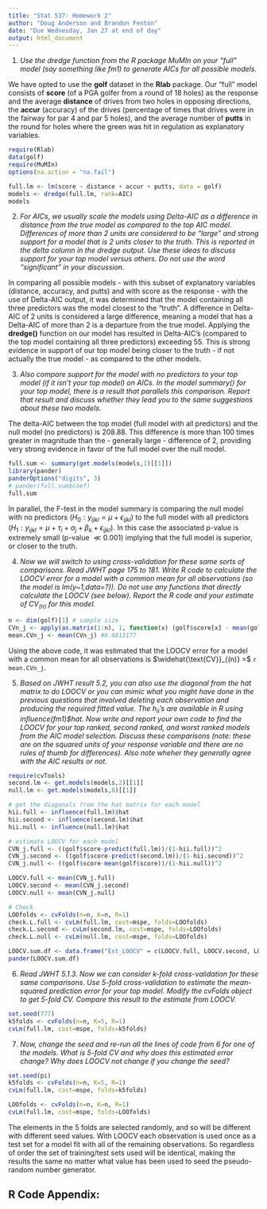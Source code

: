 ```yaml
---
title: "Stat 537: Homework 2"
author: "Doug Anderson and Brandon Fenton"
date: "Due Wednesday, Jan 27 at end of day"
output: html_document
---
```


1. _Use the dredge function from the R package MuMIn on your "full" model (say something like fm1) to generate AICs for all possible models._

We have opted to use the __golf__ dataset in the __Rlab__ package. Our "full" model consists of __score__ (of a PGA golfer from a round of 18 holes) as the response and the average __distance__ of drives from two holes in opposing directions, the __accur__ (accuracy) of the drives (percentage of times that drives were in the fairway for par 4 and par 5 holes), and the average number of __putts__ in the round for holes where the green was hit in regulation as explanatory variables.

```r
require(Rlab)
data(golf)
require(MuMIn)
options(na.action = "na.fail")

full.lm <- lm(score ~ distance + accur + putts, data = golf)
models <- dredge(full.lm, rank=AIC)
models
```

2. _For AICs, we usually scale the models using Delta-AIC as a difference in distance from the true model as compared to the top AIC model. Differences of more than 2 units are considered to be "large" and strong support for a model that is 2 units closer to the truth. This is reported in the delta column in the dredge output. Use these ideas to discuss support for your top model versus others. Do not use the word "significant" in your discussion._

In comparing all possible models - with this subset of explanatory variables (distance, accuracy, and putts) and with score as the response - with the use of Delta-AIC output, it was determined that the model containing all three predictors was the model closest to the "truth". A difference in Delta-AIC of 2 units is considered a large difference, meaning a model that has a Delta-AIC of more than 2 is a departure from the true model. Applying the __dredge()__ function on our model has resulted in Delta-AIC's (compared to the top model containing all three predictors) exceeding 55. This is strong evidence in support of our top model being closer to the truth - if not actually the true model - as compared to the other models.

3. _Also compare support for the model with no predictors to your top model (if it isn't your top model) on AICs. In the model summary() for your top model, there is a result that parallels this comparison. Report that result and discuss whether they lead you to the same suggestions about these two models._

The delta-AIC between the top model (full model with all predictors) and the null model (no predictors) is 208.88. This difference is more than 100 times greater in magnitude than the - generally large - difference of 2, providing very strong evidence in favor of the full model over the null model. 

```r
full.sum <- summary(get.models(models,1)[[1]])
library(pander)
panderOptions("digits", 3)
# pander(full.sum$coef)
full.sum
```

In parallel, the F-test in the model summary is comparing the null model with no predictors ($H_0: y_{ijkl} = \mu + \epsilon_{ijkl}$) to the full model with all predictors ($H_1: y_{ijkl} = \mu + \tau_i + \alpha_j + \beta_k + \epsilon_{ijkl}$).  In this case the associated p-value is extremely small (p-value $\ll 0.001$) implying that the full model is superior, or closer to the truth.  

4. _Now we will switch to using cross-validation for these same sorts of comparisons. Read JWHT page 175 to 181. Write R code to calculate the LOOCV error for a model with a common mean for all observations (so the model is lm(y~1,data=?)). Do not use any functions that directly calculate the LOOCV (see below). Report the R code and your estimate of CV$_{(n)}$ for this model._ 
```r
n <- dim(golf)[1] # sample size
CVn_j <- apply(as.matrix(1:n), 1, function(x) (golf$score[x] - mean(golf$score[-x]))^2)
mean.CVn_j <- mean(CVn_j) #0.6813177
```

Using the above code, it was estimated that the LOOCV error for a model with a common mean for all observations is $\widehat{\text{CV}}_{(n)} =$ `r mean.CVn_j`. 

5. _Based on JWHT result 5.2, you can also use the diagonal from the hat matrix to do LOOCV or you can mimic what you might have done in the previous questions that involved deleting each observation and producing the required fitted value. The $h_{ii}$'s are available in R using influence(fm1)$hat. Now write and report your own code to find the LOOCV for your top ranked, second ranked, and worst ranked models from the AIC model selection. Discuss these comparisons (note: these are on the squared units of your response variable and there are no rules of thumb for differences). Also note wheher they generally agree with the AIC results or not._

```r
require(cvTools)
second.lm <- get.models(models,2)[[1]]
null.lm <- get.models(models,8)[[1]]

# get the diagonals from the hat matrix for each model
hii.full <- influence(full.lm)$hat
hii.second <- influence(second.lm)$hat
hii.null <- influence(null.lm)$hat

# estimate LOOCV for each model
CVN_j.full <- ((golf$score-predict(full.lm))/(1-hii.full))^2
CVN_j.second <- ((golf$score-predict(second.lm))/(1-hii.second))^2
CVN_j.null <- ((golf$score-mean(golf$score))/(1-hii.null))^2

LOOCV.full <- mean(CVN_j.full)
LOOCV.second <- mean(CVN_j.second)
LOOCV.null <- mean(CVN_j.null)

# Check
LOOfolds <- cvFolds(n=n, K=n, R=1)
check.L.full <- cvLm(full.lm, cost=mspe, folds=LOOfolds)
check.L.second <- cvLm(second.lm, cost=mspe, folds=LOOfolds)
check.L.null <- cvLm(null.lm, cost=mspe, folds=LOOfolds)
```

```r
LOOCV.sum.df <- data.frame("Est_LOOCV" = c(LOOCV.full, LOOCV.second, LOOCV.null), "cvLM_LOOCV" = c(check.L.full$cv, check.L.second$cv, check.L.null$cv), row.names=c("Top Ranked (Full)", "Second Ranked", "Workst Ranked (Null)"))
pander(LOOCV.sum.df)
```

6. _Read JWHT 5.1.3. Now we can consider k-fold cross-validation for these same comparisons. Use 5-fold cross-validation to estimate the mean-squared prediction error for your top model. Modify the cvFolds object to get 5-fold CV. Compare this result to the estimate from LOOCV._

```r
set.seed(777)
k5folds <- cvFolds(n=n, K=5, R=1)
cvLm(full.lm, cost=mspe, folds=k5folds)
```

7. _Now, change the seed and re-run all the lines of code from 6 for one of the models. What is 5-fold CV and why does this estimated error change? Why does LOOCV not change if you change the seed?_

```r
set.seed(pi)
k5folds <- cvFolds(n=n, K=5, R=1)
cvLm(full.lm, cost=mspe, folds=k5folds)

LOOfolds <- cvFolds(n=n, K=n, R=1)
cvLm(full.lm, cost=mspe, folds=LOOfolds)
```
The elements in the 5 folds are selected randomly, and so will be different with different seed values.  With LOOCV each observation is used once as a test set for a model fit with all of the remaining observations.  So regardless of order the set of training/test sets used will be identical, making the results the same no matter what value has been used to seed the pseudo-random number generator.

## R Code Appendix:

```r
```
